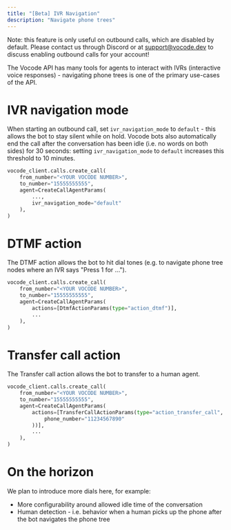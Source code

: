 ```yaml
---
title: "[Beta] IVR Navigation"
description: "Navigate phone trees"
---
```


Note: this feature is only useful on outbound calls, which are disabled by default. Please contact us through Discord or at support@vocode.dev
to discuss enabling outbound calls for your account!

The Vocode API has many tools for agents to interact with IVRs (interactive voice responses) - navigating phone trees
is one of the primary use-cases of the API.

# IVR navigation mode

When starting an outbound call, set `ivr_navigation_mode` to `default` - this allows the bot to stay silent while on hold. Vocode
bots also automatically end the call after the conversation has been idle (i.e. no words on both sides) for 30 seconds: setting `ivr_navigation_mode` to `default`
increases this threshold to 10 minutes.

```python
vocode_client.calls.create_call(
    from_number="<YOUR VOCODE NUMBER>",
    to_number="15555555555",
    agent=CreateCallAgentParams(
        ...,
        ivr_navigation_mode="default"
    ),
)
```

# DTMF action

The DTMF action allows the bot to hit dial tones (e.g. to navigate phone tree nodes where an IVR says "Press 1 for ...").

```python
vocode_client.calls.create_call(
    from_number="<YOUR VOCODE NUMBER>",
    to_number="15555555555",
    agent=CreateCallAgentParams(
        actions=[DtmfActionParams(type="action_dtmf")],
        ...
    ),
)
```

# Transfer call action

The Transfer call action allows the bot to transfer to a human agent.

```python
vocode_client.calls.create_call(
    from_number="<YOUR VOCODE NUMBER>",
    to_number="15555555555",
    agent=CreateCallAgentParams(
        actions=[TransferCallActionParams(type="action_transfer_call", config=TransferCallConfig(
            phone_number="11234567890"
        ))],
        ...
    ),
)
```

# On the horizon

We plan to introduce more dials here, for example:

- More configurability around allowed idle time of the conversation
- Human detection - i.e. behavior when a human picks up the phone after the bot navigates the phone tree

